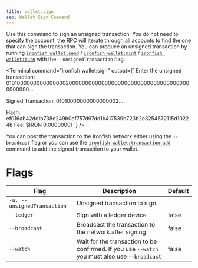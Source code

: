 ```yaml
---
title: wallet:sign
seo: Wallet Sign Command
---
```


Use this command to sign an unsigned transaction. You do not need to specify the account, the RPC will iterate through all accounts to find the one that can sign the transaction. You can produce an unsigned transaction by running [`ironfish wallet:send`](/use/get-started/cli-cmd-wallet-send) / [`ironfish wallet:mint`](/use/get-started/cli-cmd-wallet-mint) / [`ironfish wallet:burn`](/use/get-started/cli-cmd-wallet-burn) with the `--unsignedTransaction` flag.

<Terminal command="ironfish wallet:sign"
  output={`
Enter the unsigned transaction: 0101000000000000000200000000000000000000000000000000000000000000...

Signed Transaction: 01010000000000000002...

Hash: ef016ab42dc1b738e249b0ef757d97dd1b417539b723b2e3254572115d10224b
Fee: $IRON 0.00000001
  `}
/>


You can post the transaction to the Ironfish network either using the `--broadcast` flag or you can use the [`ironfish wallet:transaction:add`](/use/get-started/cli-cmd-wallet-transaction-add) command to add the signed transaction to your wallet.




# Flags

| Flag | Description | Default |
| ---- | ----------- | ------- |
| `-u, --unsignedTransaction` | Unsigned transaction to sign. ||
| `--ledger` | Sign with a ledger device | false |
| `--broadcast` | Broadcast the transaction to the network after signing | false |
| `--watch` | Wait for the transaction to be confirmed. If you use `--watch` you must also use `--broadcast` | false |

